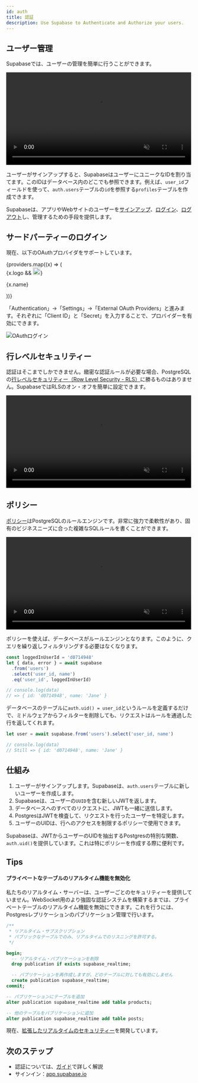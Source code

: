 ```yaml
---
id: auth
title: 認証
description: Use Supabase to Authenticate and Authorize your users.
---
```


<!-- textlint-disable -->


<!-- textlint-enable -->

## ユーザー管理

Supabaseでは、ユーザーの管理を簡単に行うことができます。

<video width="99%" muted playsInline controls="true">
  <source src="/videos/auth-zoom2.mp4" type="video/mp4" muted playsInline />
</video>

ユーザーがサインアップすると、SupabaseはユーザーにユニークなIDを割り当てます。このIDはデータベース内のどこでも参照できます。例えば、`user_id`フィールドを使って、`auth.users`テーブルの`id`を参照する`profiles`テーブルを作成できます。

Supabaseは、アプリやWebサイトのユーザーを[サインアップ](/docs/reference/javascript/auth-signup)、[ログイン](/docs/reference/javascript/auth-signin)、[ログアウト](/docs/reference/javascript/auth-signout)し、管理するための手段を提供します。

## サードパーティーのログイン

現在、以下のOAuthプロバイダをサポートしています。

<div class="container" style={{}}>
  <div class="row is-multiline">
    {providers.map((x) => (
      <div key={x.name} class="col col--3">
        <Link class="card" to={x.href}>
          <div class="card__body" style={{ display: 'flex', gap: 20 }}>
            {x.logo && <img src={x.logo} alt={x.name} width="20" />}
            <p>{x.name}</p>
          </div>
        </Link>
      </div>
    ))}
  </div>
</div>

「Authentication」→「Settings」→「External OAuth Providers」と進みます。それぞれに「Client ID」と「Secret」を入力することで、プロバイダーを有効にできます。

![OAuthログイン](/img/supabase-oauth-logins.png)

## 行レベルセキュリティー

認証はそこまでしかできません。緻密な認証ルールが必要な場合、PostgreSQLの[行レベルセキュリティー（Row Level Security - RLS）](https://www.postgresql.org/docs/current/ddl-rowsecurity.html)に勝るものはありません。SupabaseではRLSのオン・オフを簡単に設定できます。

<video width="99%" muted playsInline controls="true">
  <source src="/videos/rls-zoom2.mp4" type="video/mp4" muted playsInline />
</video>

## ポリシー

[ポリシー](https://www.postgresql.org/docs/current/sql-createpolicy.html)はPostgreSQLのルールエンジンです。非常に強力で柔軟性があり、固有のビジネスニーズに合った複雑なSQLルールを書くことができます。

<video width="99%" muted playsInline controls="true">
  <source src="/videos/policies-zoom2.mp4" type="video/mp4" muted playsInline />
</video>

ポリシーを使えば、データベースがルールエンジンとなります。このように、クエリを繰り返しフィルタリングする必要はなくなります。

```js
const loggedInUserId = 'd0714948'
let { data, error } = await supabase
  .from('users')
  .select('user_id, name')
  .eq('user_id', loggedInUserId)

// console.log(data)
// => { id: 'd0714948', name: 'Jane' }
```

データベースのテーブルに`auth.uid() = user_id`というルールを定義するだけで、ミドルウェアからフィルターを削除しても、リクエストはルールを通過した行を返してくれます。

```js
let user = await supabase.from('users').select('user_id, name')

// console.log(data)
// Still => { id: 'd0714948', name: 'Jane' }
```


## 仕組み

1. ユーザーがサインアップします。Supabaseは、`auth.users`テーブルに新しいユーザーを作成します。
2. Supabaseは、ユーザーの`UUID`を含む新しいJWTを返します。
3. データベースへのすべてのリクエストに、JWTも一緒に送信します。
4. PostgresはJWTを検査して、リクエストを行ったユーザーを特定します。
5. ユーザーのUIDは、行へのアクセスを制限するポリシーで使用できます。

Supabaseは、JWTからユーザーのUIDを抽出するPostgresの特別な関数、`auth.uid()`を提供しています。これは特にポリシーを作成する際に便利です。

## Tips

#### プライベートなテーブルのリアルタイム機能を無効化

私たちのリアルタイム・サーバーは、ユーザーごとのセキュリティーを提供していません。WebSocket用のより強固な認証システムを構築するまでは、プライベートテーブルのリアルタイム機能を無効にできます。これを行うには、Postgresレプリケーションのパブリケーション管理で行います。

```sql
/**
 * リアルタイム・サブスクリプション
 * パブリックなテーブルでのみ、リアルタイムでのリスニングを許可する。
 */

begin;
  -- リアルタイム・パブリケーションを削除
  drop publication if exists supabase_realtime;

  -- パブリケーションを再作成しますが、どのテーブルに対しても有効にしません
  create publication supabase_realtime;
commit;

-- パブリケーションにテーブルを追加
alter publication supabase_realtime add table products;

-- 他のテーブルをパブリケーションに追加
alter publication supabase_realtime add table posts;
```

現在、[拡張したリアルタイムのセキュリティー](https://github.com/supabase/walrus)を開発しています。


## 次のステップ

- 認証については、[ガイド](/docs/guides/auth/intro)で詳しく解説
- サインイン：[app.supabase.io](https://app.supabase.io)
